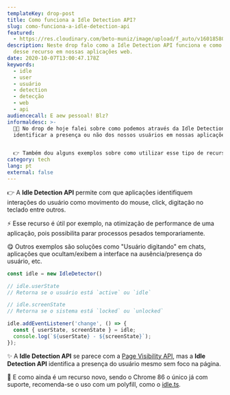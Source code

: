 ```yaml
---
templateKey: drop-post
title: Como funciona a Idle Detection API?
slug: como-funciona-a-idle-detection-api
featured:
  - https://res.cloudinary.com/beto-muniz/image/upload/f_auto/v1601858045/Titulo_Site_1_j6hxtp.jpg
description: Neste drop falo como a Idle Detection API funciona e como usufruir
  desse recurso em nossas aplicações web.
date: 2020-10-07T13:00:47.178Z
keywords:
  - idle
  - user
  - usuário
  - detection
  - detecção
  - web
  - api
audiencecall: E aew pessoal! Blz?
informaldesc: >-
  👨‍💻 No drop de hoje falei sobre como podemos através da Idle Detection API
  identificar a presença ou não dos nossos usuários em nossas aplicações.


  👉 Também dou alguns exemplos sobre como utilizar esse tipo de recurso e muito mais.
category: tech
lang: pt
external: false
---
```


<Drop>

👉 A **Idle Detection API** permite com que aplicações identifiquem interações do usuário como movimento do mouse, click, digitação no teclado entre outros.

⚡️ Esse recurso  é útil por exemplo, na otimização de performance de uma aplicação, pois possibilita parar processos pesados temporariamente.

😋 Outros exemplos são soluções como "Usuário digitando" em chats, aplicações que ocultam/exibem a interface na ausência/presença do usuário, etc.


```javascript
const idle = new IdleDetector()

// idle.userState 
// Retorna se o usuário está `active` ou `idle`

// idle.screenState
// Retorna se o sistema está `locked` ou `unlocked`

idle.addEventListener('change', () => {
  const { userState, screenState } = idle;
  console.log(`${userState} - ${screenState}`);
});
```


✨ A **Idle Detection API** se parece com a [Page Visibility API](https://developer.mozilla.org/en-US/docs/Web/API/Page_Visibility_API), mas a **Idle Detection API** identifica a presença do usuário mesmo sem foco na página.

🧪 E como ainda é um recurso novo, sendo o Chrome 86 o único já com suporte, recomenda-se o uso com um polyfill, como o [idle.ts](https://github.com/dropbox/idle.ts).

</Drop>